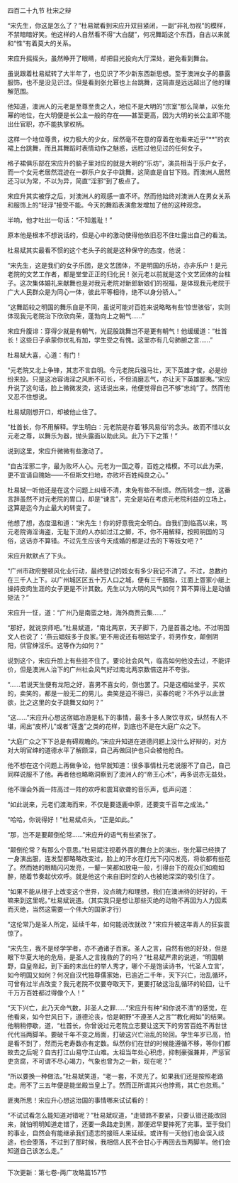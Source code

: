 

四百二十九节 杜宋之辩

“宋先生，你这是怎么了？”杜易斌看到宋应升双目紧闭，一副“非礼勿视”的模样，不禁暗暗好笑。他这样的人自然看不得“大白腿”，何况舞蹈这个东西，自古以来就和“性”有着莫大的关系。

宋应升摇摇头，虽然睁开了眼睛，却把目光投向大厅深处，避免看到舞台。

虽说跟着杜易斌转了大半年了，也见识了不少新东西新思想。至于澳洲女子的暴露服饰，也不是没见识过。但是看到张允幂也上台跳舞，这简直是远远超出了他的理解范围。

他知道，澳洲人的元老是至尊至贵之人，地位不是大明的“宗室”那么简单，以张允幂的地位，在大明便是长公主一般的存在――甚至更高，因为大明的长公主即不能出仕官职，亦不能执掌权柄。

这样一个地位尊贵，权力极大的少女，居然毫不在意的穿着在他看来近乎“**”的衣裙上台跳舞，而且其舞蹈时表情动作之魅惑，远胜过他见过的任何女子。

格子裙俱乐部在宋应升的脑子里对应的就是大明的“乐坊”，演员相当于乐户女子，而一个女元老居然混迹在一群乐户女子中跳舞，这简直是自甘下贱。而澳洲人居然还习以为常，不以为异，简直“淫邪”到了极点了。

宋应升其实被俘之后，对澳洲人的观感一直不坏。然而他始终对澳洲人在男女关系和服饰上的“轻浮”接受不能。今天的舞蹈表演愈发增加了他的这种观念。

半响，他才吐出一句话：“不知羞耻！”

原本他是根本不想说话的，但是心中的激动使得他依旧忍不住吐露出自己的看法。

杜易斌其实最看不惯的这个老头子的就是这种保守的态度，他说：

“宋先生，这是我们的女子乐团，是文艺团体，不是明国的乐坊，亦非乐户！是元老院的文艺工作者，都是堂堂正正的归化民！张元老以前就是这个文艺团体的台柱子。这次集体婚礼来献舞也是对我元老院对新郎新娘们的祝福，是体现我元老院于广大人民群众是为同心一体，彼此平等相待，绝不以身分骄人。”

“这舞蹈较之明国的舞乐自是不同，虽说可能对百姓来说略略有些‘惊世骇俗’，实则体现我元老院治下欣欣向荣，蓬勃向上之朝气……”

宋应升腹诽：穿得少就是有朝气，光屁股跳舞岂不是更有朝气！他缓缓道：“杜首长！这些日子承蒙你优礼有加，学生受之有愧。这里亦有几句肺腑之言……”

杜易斌大喜，心道：有门！

“元老院又北上争锋，其志不言自明。今元老院兵强马壮，天下英雄才俊，必是纷纷来投。只是这冶容诲淫之风断不可长，不但消磨志气，亦让天下英雄鄙夷。”宋应升说了这句话，脸上微微发烫，这话说出来，他便觉得自己不够“忠纯”了。然而他又忍不住想说。

杜易斌刚想开口，却被他止住了。

“杜首长，你不用解释。学生明白：元老院是存着‘移风易俗’的念头。故而不惜以女元老之尊，以舞乐为器，抛头露面以助此风。此乃下下之策！”

说到这里，宋应升微微有些激动了。

“自古淫邪二字，最为败坏人心。元老为一国之尊，百姓之楷模。不可以此为荣，更不宜请自隗始――不但斯文扫地，亦败坏百姓纯良之心。”

杜易斌一听他还是在这个问题上纠缠不清，未免有些不耐烦。然而转念一想，这番言辞虽然不对元老院的胃口，却是“谏言”，完全是站在考虑元老院利益的立场上。这算是迄今为止最大的转变了。

他想了想，态度温和道：“宋先生！你的好意我完全明白。自我们到临高以来，骂元老院诲淫诲盗，无耻下流的人亦如过江之鲫，不，你不用解释，按照明国的习俗，这话亦不算错。不过先生应该今天成婚的都是过去的下等妓女吧？”

宋应升默默点了下头。

“广州市政府整顿风化业行动，最终登记的妓女有多少我记不清了。不过，总数约在三千人上下。以广州城区区五十万人口之城，便有三千胭脂，江面上疍家小艇上操持皮肉生涯的女子更是不计其数。先生以为大明的风气如何？算不算得上是动循矩法？”

宋应升一怔，道：“广州乃是南蛮之地，海外商贾云集……”

“那好，就说京师吧。”杜易斌道，“南北两京，天子脚下，乃是首善之地。不过明国文人也说了：‘燕云娼妓多于良家。’更不用说还有相姑堂子，将男作女，颠倒阴阳，供官绅淫乐。这等作为如何？”

说到这个，宋应升脸上有些挂不住了。要论社会风气，临高如何他没去过，不能评价，但是澳洲人治下的广州社会风气好过南北两京数倍这并不夸张。

“……若说天生便有龙阳之好，喜男不喜女的，倒也罢了。只是这相姑堂子，买欢的，卖笑的，都是一般无二的男儿。卖笑是迫不得已，买春的呢？不外乎以此泄欲，比之这里的女子跳舞又如何？”

“这……”宋应升心想这宿娼冶游是私下的事情，最多十多人聚饮寻欢，纵然有人不堪，闹出“皮杯儿”或者“莲盏”之类的花样，到底也不是在大庭广众之下。

“大庭广众之下下总是有碍观瞻的。”宋应升知道在道德问题上没什么好辩的，对方对大明官绅的道德水平了解颇深，自己再做回护也只会被他抢白。

他不想在这个问题上再做争论，他早就知道：很多事情杜元老说服不了自己，自己同样说服不了他。再者他也略略洞察到了澳洲人的“帝王心术”，再多说亦无益处。

他不理会外面一阵高过一阵的欢呼和震耳欲聋的音乐声，低声问道：

“如此说来，元老们渡海而来，不仅是要逐鹿中原，还要变千百年之成法。”

“哈哈，你说得好！”杜易斌点头，“正是如此。”

“那，岂不是要颠倒伦常……”宋应升的语气有些紧张了。

“颠倒伦常？有那么个意思。”杜易斌注视着外面的舞台上的演出，张允幂已经换了一身演出服，连发型都略略改变过，脸上的汗水在灯光下闪闪发亮，将妆都有些花了。然而她的眼睛闪闪发亮，一颦一笑都如放电一般，引得台下的观众们如痴如醉，随着节奏起伏欢呼。就是他这个来自旧时空的人也被她深深的吸引住了。

“如果不能从根子上改变这个世界，没点魄力和理想，我们在澳洲待的好好的，干嘛来到这里呢。”杜易斌说道。（其实我只是想让那些灭绝的动物不再因为人力因素而灭绝，当然这需要一个伟大的国家才行）

“这伦常乃是圣人所定，延续千年，如何能说改就改？”宋应升被这年青人的狂妄震惊了。

“宋先生，我不是经学学者，亦不通诸子百家。圣人之言，自然有他的好处，但是眼下华夏大地的危局，是圣人之言挽救的了的吗？”杜易斌严肃的说道，“明国朝野，自皇帝起，到下面的未出仕的举人秀才，哪个不是饱读诗书，‘代圣人立言’，如今明国又如何？何况自汉代独尊儒家始，已逾近二千年，天下兴亡，治乱循环，可曾有过半点改变？我元老院不仅要夺取天下，更要打破这治乱循环的轮回，让千千万万百姓都过得像个人！”

“天下兴亡，此乃天命气数，非圣人之罪……”宋应升有种“和你说不清”的感觉，在他看来，如今世风日下，道德沦丧，恰是朝野“不遵圣人之言”“教化阙如”的结果。他稍稍停歇，道，“杜首长，你曾说过元老院立志要让这天下的穷苦百姓不再世世代代当两脚羊。要破千年不变之局面，打破这兴亡治乱的轮回。学生年岁已高，怕是看不到了，然而元老寿数亦有定数。纵然你们在世的时候能遵循不移，等你们都故去之后呢？自古打江山易守江山难。太祖当年处心积虑，抑制豪强兼并，严惩官吏贪腐，不可谓不尽心竭力，气象也曾为之一新，现在呢？”

“所以要换一种做法。”杜易斌笑道，“老一套，不灵光了。如果我们还是按照老路走。用不了三五年便是能坐殿当皇上了。然而正所谓其兴也悖焉，其亡也忽焉。”

匪夷所思！宋应升心想这治国的事情哪来试试看的！

“不试试看怎么能知道对错呢？”杜易斌叹道，“走错路不要紧，只要认错还能改回来，就怕明明知道走错了，还要一条路走到黑，那便迟早要摔死了完事。至于我们的事业，自然会有能继承我们遗志的接班人来延续。或许有一天他们也会误入歧途，也会堕落，不过到了那时候，我相信人民不会甘心于再回去当两脚羊。他们会知道自己该怎么走。”

-------------------------------------------------------

下次更新：第七卷-两广攻略篇157节


